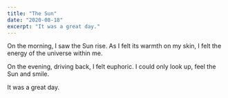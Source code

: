 ```yaml
---
title: "The Sun"
date: "2020-08-18"
excerpt: "It was a great day."
---
```


On the morning, I saw the Sun rise. As I felt its warmth on my skin, I felt the energy of the universe within me.

On the evening, driving back, I felt euphoric. I could only look up, feel the Sun and smile.

It was a great day.
